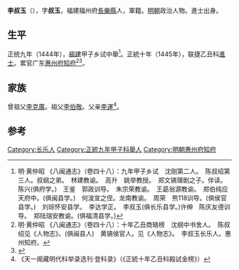 {{Otheruses|other=名为李叔玉的其他人物|李瓘 (景泰進士)}}
{{Otheruses|other=名为李叔玉的其他人物|李鈺 (道光舉人)}}

'''李叔玉'''（{{bd|1408年||？}}），字'''叔玉'''，福建福州府[[長樂縣|長樂縣]]人，軍籍。[[明朝|明朝]]政治人物。進士出身。

==生平==
正统九年（1444年），[[福建|福建]]甲子乡试中舉<ref>明·黄仲昭 《八闽通志》（卷四十八）：九年甲子乡试　沈刚第二人。　陈叔绍第三人。叔纲之弟。　林建教谕。　高升　姚举教授。　郑文镐理剧之子。伴读。　陈兴(俱府学。)　王鉴　郭政训导。　朱宗荣教谕。　王勗翁源教谕。　郑伯纯应天府中。(俱闽县学。)　何浚宣之侄。龙南教谕。　周荣　熊118训导。(俱侯官县学。)　刘琮怀安县学。　李达学正。　李叔玉(俱长乐县学。)许绅　陈庆友德训导。　郑陆瑞安教谕。(俱福清县学。)</ref>。正統十年（1445年），联捷乙丑科[[進士|進士]]。累官广东[[惠州府|惠州府]][[知府|知府]]<ref>明·黄仲昭 《八闽通志》（卷四十八）：十年乙丑商辂榜　沈纲中书舍人。　陈叔绍见《人物志》。(俱闽县人)　黄镐侯官人。见《人物志》。　李叔玉长乐人。惠州知府。
</ref><ref>{{cite web|title=《福州府志（清·乾隆）》选举四|url=http://www.fzdqw.com/ShowText.asp?ToBook=1411&index=96&|publisher=福州地情网|accessdate=2014-05-04|deadurl=yes|archiveurl=https://web.archive.org/web/20140504191714/http://www.fzdqw.com/ShowText.asp?ToBook=1411&index=96&|archivedate=2014-05-04}}</ref>。

== 家族 ==
曾祖父[[李克廣|李克廣]]。祖父[[李伯敬|李伯敬]]。父亲[[李運|李運]]<ref>《天一阁藏明代科举录选刊·登科录》（《正統十年乙丑科殿試金榜》）</ref>。

==参考==
{{reflist}}

{{正統十年乙丑科殿試金榜}}

{{Authority control}}

{{DEFAULTSORT:Li李}}
[[Category:长乐人|Category:长乐人]]
[[Category:正統九年甲子科舉人|Category:正統九年甲子科舉人]]
[[Category:明朝惠州府知府|Category:明朝惠州府知府]]


{{明朝人物小作品}}